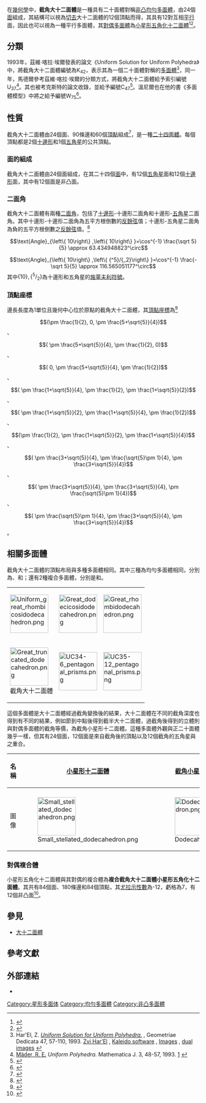 {{Polyhedronbox
| name = 截角大十二面體
| polyhedron = 截角大十二面體
| imagename = Great_truncated_dodecahedron.png
| rotating = Great_truncated_dodecahedron.png
| rinfo = 截角大十二面體
| Type = [[星形均勻多面體|星形均勻多面體]]
| Face = 24
| Edge = 90
| Vertice = 60
| Genu = 
| Face_type = 12個[[五角星|五角星]]{<sup>5</sup>/<sub>2</sub>}<br/>12個[[正十邊形|正十邊形]]{10}
| Vertice_type = 10.10.<sup>5</sup>/<sub>2</sub>
| Schläfli = t<sub>0,1</sub>{5,<sup>5</sup>/<sub>2</sub>}
| Wythoff = 2 <sup>5</sup>/<sub>2</sub> | 5<br/>2 <sup>5</sup>/<sub>3</sub> | 5
| Face_configuration = 12{<sup>5</sup>/<sub>2</sub>}+12{10}
| Conway = 
| Symmetry_group = I<sub>h</sub>, [5,3], *532
| Index_references = [[均勻多面體|U]]<sub>37</sub>, [[哈罗德·斯科特·麦克唐纳·考克斯特|C]]<sub>47</sub>, [[溫尼爾多面體模型列表|W]]<sub>75</sub>
| dual = [[小星形五角化十二面體|小星形五角化十二面體]]
| Rotation_group = 
| Dihedral_angle = 
| Properties = 
| 3d_image = 
| vfigimage = Truncated_great_dodecahedron_vertfig.png
| dual_image = DU37_small_stellapentakisdodecahedron.png
| net_image = 
}}
在[[幾何學|幾何學]]中，'''截角大十二面體'''是一種具有二十面體對稱[[星形均勻多面體|非凸均勻多面體]]，由24個[[面_(幾何)|面]]組成，其結構可以視為[[截角_(幾何)|切去]]大十二面體的12個頂點而得，其具有12對互相[[平行|平行]]面，因此也可以視為一種平行多面體，其[[對偶多面體|對偶多面體]]為[[小星形五角化十二面體|小星形五角化十二面體]]<ref>{{mathworld | urlname = TruncatedGreatDodecahedron | title = Truncated great dodecahedron}}</ref><ref>{{Cite web | url = http://archive.lib.msu.edu/crcmath/math/math/t/t402.htm | author = Eric W. Weisstein | title = Truncated Great Dodecahedron | publisher = [[密西根州立大學|密西根州立大學]][[圖書館|圖書館]] | archiveurl = https://web.archive.org/web/20130621051721/http://archive.lib.msu.edu/crcmath/math/math/t/t402.htm | archivedate = 2013-06-21}}</ref>。

== 分類 ==
1993年，茲維·喀拉·埃爾發表的論文《Uniform Solution for Uniform Polyhedra》中，將截角大十二面體編號為K<sub>42</sub>，表示其為一個二十面體對稱的[[多面體|多面體]]<ref>Har'El, Z. [http://www.math.technion.ac.il/~rl/docs/uniform.pdf ''Uniform Solution for Uniform Polyhedra.''] {{Wayback|url=http://www.math.technion.ac.il/~rl/docs/uniform.pdf |date=20090715034226 }}, Geometriae Dedicata 47, 57-110, 1993. [http://www.math.technion.ac.il/~rl Zvi Har’El] {{Wayback|url=http://www.math.technion.ac.il/~rl |date=20090727182130 }}, [http://www.math.technion.ac.il/~rl/kaleido Kaleido software] {{Wayback|url=http://www.math.technion.ac.il/~rl/kaleido |date=20110520092545 }}, [http://www.math.technion.ac.il/~rl/kaleido/poly.html Images] {{Wayback|url=http://www.math.technion.ac.il/~rl/kaleido/poly.html |date=20110520080303 }}, [http://www.math.technion.ac.il/~rl/kaleido/dual.html dual images] {{Wayback|url=http://www.math.technion.ac.il/~rl/kaleido/dual.html |date=20110520080425 }}</ref>，同一年，馬德爾參考茲維·喀拉·埃爾的分類方式，將截角大十二面體給予索引編號U<sub>37</sub><ref>[http://www.mathconsult.ch/showroom/unipoly Mäder, R. E.] {{Wayback|url=http://www.mathconsult.ch/showroom/unipoly |date=20140605221250 }} ''Uniform Polyhedra.'' Mathematica J. 3, 48-57, 1993. [http://library.wolfram.com/infocenter/Articles/2254] {{Wayback|url=http://library.wolfram.com/infocenter/Articles/2254 |date=20150907002821 }}</ref>。其也被考克斯特的論文收錄，並給予編號C<sub>47</sub><ref>{{Cite journal | last1 = Coxeter | first1 = Harold Scott MacDonald | last2 = Longuet-Higgins | first2 = M. S. | last3 = Miller | first3 = J. C. P. | title = Uniform polyhedra | jstor = 91532 | mr = 0062446 | year = 1954 | journal = Philosophical Transactions of the Royal Society A | issn = 0080-4614 | volume = 246 | issue = 916 | pages = 401–450 | publisher = [[皇家学会|皇家学会]] | doi = 10.1098/rsta.1954.0003 | url = http://rsta.royalsocietypublishing.org/content/roypta/246/916/401.full.pdf | ref = harv | access-date = 2016-09-03 | archive-date = 2017-12-01 | archive-url = https://web.archive.org/web/20171201040245/http://rsta.royalsocietypublishing.org/content/roypta/246/916/401.full.pdf | dead-url = no }}</ref>。溫尼爾也在他的書《多面體模型》中將之給予編號W<sub>75</sub><ref>{{cite book | author={{link-en|馬格努斯·J·溫尼爾|Magnus J. Wenninger|Wenninger, Magnus}} | title = Polyhedron Models | publisher = Cambridge University Press | year = 1974 | isbn=0-521-09859-9 }}</ref>。

== 性質 ==
截角大十二面體由24個面、90條邊和60個[[頂點_(幾何)|頂點]]組成<ref>{{Cite web | url = http://bulatov.org/polyhedra/uniform/u42.html|title=truncated great dodecahedron|publisher=bulatov.org | archiveurl = https://web.archive.org/web/20160326230236/http://bulatov.org/polyhedra/uniform/u42.html | archivedate =2016-03-26}}</ref>，是一種[[二十四面體|二十四面體]]。每個頂點都是2個[[十邊形|十邊形]]和1個[[五角星|五角星]]的公共頂點。

=== 面的組成 ===
截角大十二面體由24個面組成，在其二十四個[[面_(幾何)|面]]中，有12個[[五角星|五角星]]面和12個[[十邊形|十邊形]]面，其中有12個面是非凸面。

=== 二面角 ===
截角大十二面體有兩種[[二面角|二面角]]，包括了[[十邊形|十邊形]]-十邊形二面角和十邊形-[[五角星|五角星]]二面角。其中十邊形-十邊形二面角為五平方根倒數的[[反餘弦|反餘弦]]值；十邊形-五角星二面角為負的五平方根倒數之[[反餘弦|反餘弦]]值。<ref name="dmccooey">{{cite web | url = http://dmccooey.com/polyhedra/TruncatedGreatDodecahedron.html | archiveurl = https://web.archive.org/web/20170312200638/http://dmccooey.com/polyhedra/TruncatedGreatDodecahedron.html |archivedate=2017-03-12 | title = Self-Intersecting Truncated Regular Polyhedra: Truncated Great Dodecahedron |publisher=dmccooey.com}}</ref>
:<math>\text{Angle}_{\left\{ 10\right\} ,\left\{ 10\right\} }=\cos^{-1} \frac{\sqrt 5}{5} \approx 63.434948823^\circ</math>
:<math>\text{Angle}_{\left\{ 10\right\} ,\left\{ {^5}/{_2}\right\} }=\cos^{-1} \frac{-\sqrt 5}{5} \approx 116.565051177^\circ</math>
其中<math>{\left\{ 10\right\} ,\left\{ {^5}/{_2}\right\} }</math>為十邊形和五角星的[[施萊夫利符號|施萊夫利符號]]。

=== 頂點座標 ===
邊長長度為1單位且幾何中心位於原點的截角大十二面體，其[[頂點_(幾何)|頂點]][[座標|座標]]為<ref name="dmccooeydata">{{Cite web|url=http://dmccooey.com/polyhedra/TruncatedGreatDodecahedron.txt|title=Data of Truncated Great Dodecahedron | publisher = dmccooey.com | archiveurl = https://web.archive.org/web/20161001053135/http://dmccooey.com/polyhedra/TruncatedGreatDodecahedron.txt| archivedate =2016-10-01}}</ref>
:<math>(\pm \frac{1}{2},  0,  \pm \frac{5+\sqrt{5}}{4})</math>、
:<math>( \pm \frac{5+\sqrt{5}}{4}, \pm \frac{1}{2},  0)</math>、
:<math>( 0, \pm \frac{5+\sqrt{5}}{4}, \pm \frac{1}{2})</math>、
:<math>( \pm \frac{1+\sqrt{5}}{4}, \pm \frac{1}{2},  \pm \frac{1+\sqrt{5}}{2})</math>、
:<math>( \pm \frac{1+\sqrt{5}}{2},  \pm \frac{1+\sqrt{5}}{4}, \pm \frac{1}{2})</math>、
:<math>(\pm \frac{1}{2},  \pm \frac{1+\sqrt{5}}{2},  \pm \frac{1+\sqrt{5}}{4})</math>、
:<math>( \pm \frac{3+\sqrt{5}}{4},  \pm \frac{\sqrt{5}\pm 1}{4},  \pm \frac{3+\sqrt{5}}{4})</math>、
:<math>( \pm \frac{3+\sqrt{5}}{4},  \pm \frac{3+\sqrt{5}}{4},  \pm \frac{\sqrt{5}\pm 1}{4})</math>、
:<math>( \pm \frac{\sqrt{5}\pm 1}{4},  \pm \frac{3+\sqrt{5}}{4},  \pm \frac{3+\sqrt{5}}{4})</math>。

== 相關多面體 ==
截角大十二面體的頂點布局與多種多面體相同。其中三種為均勻多面體相同，分別為{{link-en|非凸大斜方截半二十面體|Nonconvex great rhombicosidodecahedron}}、{{link-en|大十二合二十合十二面體|Great dodecicosidodecahedron}}和{{link-en|大斜方十二面體|Great rhombidodecahedron}}；還有2種複合多面體，分別是{{link-en|六複合五角柱|Compound of six pentagonal prisms}}和{{link-en|二十複合五角柱|Compound of twelve pentagonal prisms}}。
{| class="wikitable" width="400" style="vertical-align:top;text-align:center"
| [[Image:Uniform_great_rhombicosidodecahedron.png|100px]]<br/>{{link-en|非凸大斜方截半二十面體|Nonconvex great rhombicosidodecahedron}}
| [[Image:Great_dodecicosidodecahedron.png|100px]]<br/>{{link-en|大十二合二十合十二面體|Great dodecicosidodecahedron}}
| [[Image:Great_rhombidodecahedron.png|100px]]<br/>{{link-en|大斜方十二面體|Great rhombidodecahedron}}
|-
| [[Image:Great_truncated_dodecahedron.png|100px]]<br/>截角大十二面體
| [[Image:UC34-6_pentagonal_prisms.png|100px]]<br/>{{link-en|六複合五角柱|Compound of six pentagonal prisms}}
| [[Image:UC35-12_pentagonal_prisms.png|100px]]<br/>{{link-en|二十複合五角柱|Compound of twelve pentagonal prisms}}
|}
這個多面體是大十二面體經過截角變換後的結果，大十二面體在不同的截角深度也得到有不同的結果，例如節到中點後得到截半大十二面體，過截角後得到的立體則與對偶多面體的截角等價，為截角小星形十二面體。這種多面體外觀與正二十面體幾乎一樣，但其有24個面，12個面是來自截角後的頂點以及12個截角的五角星與之重合。
{| class="wikitable" width=500
!名稱
![[小星形十二面體|小星形十二面體]]
![[截角小星形十二面體|截角小星形十二面體]]
![[截半大十二面體|截半大十二面體]]
!截角大十二面體
![[大十二面體|大十二面體]]
|- align=center
!{{link-en|考克斯特-迪肯符號|Coxeter-Dynkin diagram|考克斯特<br/>迪肯符號}}
|{{CDD|node|5|node|5|rat|d2|node_1}}
|{{CDD|node|5|node_1|5|rat|d2|node_1}}
|{{CDD|node|5|node_1|5|rat|d2|node}}
|{{CDD|node_1|5|node_1|5|rat|d2|node}}
|{{CDD|node_1|5|node|5|rat|d2|node}}
|- align=center
!圖像
|[[Image:Small_stellated_dodecahedron.png|100px]]
|[[Image:Dodecahedron.png|100px]]
|[[Image:Dodecadodecahedron.png|100px]]
|[[Image:Great_truncated_dodecahedron.png|100px]]
|[[Image:Great_dodecahedron.png|100px]]
|}
{{Clear}}

=== 對偶複合體 ===
小星形五角化十二面體與其對偶的複合體為'''複合截角大十二面體小星形五角化十二面體 '''。其共有84個面、180條邊和84個頂點，其[[歐拉特徵數|尤拉示性數]]為-12，虧格為7，有12個非凸面<ref>{{Cite web|url=http://bulatov.org/polyhedra/uniform_compounds/uc42.html|title=compound of truncated great dodecahedron and small stellapentakisdodecahedron|publisher=bulatov.org | archiveurl = https://web.archive.org/web/20150906144701/http://bulatov.org/polyhedra/uniform_compounds/uc42.html | archivedate =2016-09-06}}</ref>。

==參見==
*[[大十二面體|大十二面體]]

== 參考文獻 ==
{{refbegin|2}}
{{reflist}}
{{refend}}

== 外部連結 ==
*{{mathworld | urlname = TruncatedGreatDodecahedron | title = 截角大十二面體}}

[[Category:星形多面体|Category:星形多面体]]
[[Category:均勻多面體|Category:均勻多面體]]
[[Category:非凸多面體|Category:非凸多面體]]